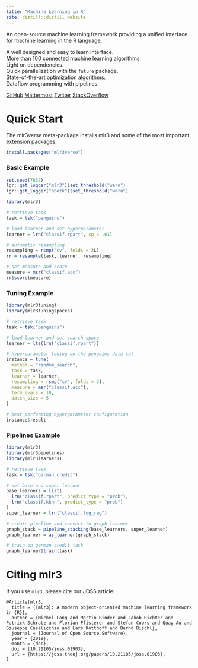```yaml
---
title: "Machine Learning in R"
site: distill::distill_website
---
```


An open-source machine learning framework providing a unified interface for 
machine learning in the R language.


<div class="grid-container">
  <div class="grid-item">
  <div class="grid-icon"><i class="bi-code-square"></i></div>
  A well designed and easy to learn interface.
  </div>
  <div class="grid-item">
  <div class="grid-icon"><i class="bi-pen"></i></div>
  More than 100 connected machine learning algorithms.
  </div>
  <div class="grid-item">
  <div class="grid-icon"><i class="bi-box"></i></div>
  Light on dependencies.
  </div>
  <div class="grid-item">
  <div class="grid-icon"><i class="bi-stack"></i></div>
  Quick parallelization with the `future` package.
  </div>
  <div class="grid-item">
  <div class="grid-icon"><i class="bi-sliders"></i></div>
  State-of-the-art optimization algorithms.
  </div>
  <div class="grid-item">
  <div class="grid-icon"><i class="bi-share"></i></div>
  Dataflow programming with pipelines.</div>
</div> 

<div class="btn-container">
<a href="https://github.com/mlr-org/mlr3" class="btn"><i class="bi-github"></i> GitHub</a>
<a href="https://lmmisld-lmu-stats-slds.srv.mwn.de/mlr_invite/" class="btn"><i class="bi-chat-dots"></i> Mattermost</a>
<a href="https://twitter.com/bbischl" class="btn"><i class="bi-twitter"></i> Twitter</a>
<a href="https://stackoverflow.com/questions/tagged/mlr3" class="btn"><i class="bi-stack-overflow"></i> StackOverflow</a>
</div>

# Quick Start

The mlr3verse meta-package installs mlr3 and some of the most important extension packages:

```r
install.packages("mlr3verse")
```

### Basic Example

```r
set.seed(7832)
lgr::get_logger("mlr3")$set_threshold("warn")
lgr::get_logger("bbotk")$set_threshold("warn")
```

```r
library(mlr3)

# retrieve task
task = tsk("penguins")

# load learner and set hyperparameter
learner = lrn("classif.rpart", cp = .01)

# automatic resampling
resampling = rsmp("cv", folds = 3L)
rr = resample(task, learner, resampling)

# set measure and score
measure = msr("classif.acc")
rr$score(measure)
```

### Tuning Example

```r
library(mlr3tuning)
library(mlr3tuningspaces)

# retrieve task
task = tsk("penguins")

# load learner and set search space
learner = lts(lrn("classif.rpart"))

# hyperparameter tuning on the penguins data set
instance = tune(
  method = "random_search",
  task = task,
  learner = learner,
  resampling = rsmp("cv", folds = 3),
  measure = msr("classif.acc"),
  term_evals = 10,
  batch_size = 5
)

# best performing hyperparameter configuration
instance$result
```

### Pipelines Example

```r
library(mlr3)
library(mlr3pipelines)
library(mlr3learners)

# retrieve task
task = tsk("german_credit")

# set base and super learner
base_learners = list(
  lrn("classif.rpart", predict_type = "prob"),
  lrn("classif.kknn", predict_type = "prob")
)
super_learner = lrn("classif.log_reg")

# create pipeline and convert to graph learner
graph_stack = pipeline_stacking(base_learners, super_learner)
graph_learner = as_learner(graph_stack)

# train on german credit task
graph_learner$train(task)
```

# Citing mlr3

If you use `mlr3`, please cite our JOSS article:

<div class="citation">
```
@Article{mlr3,
  title = {{mlr3}: A modern object-oriented machine learning framework in {R}},
  author = {Michel Lang and Martin Binder and Jakob Richter and Patrick Schratz and Florian Pfisterer and Stefan Coors and Quay Au and Giuseppe Casalicchio and Lars Kotthoff and Bernd Bischl},
  journal = {Journal of Open Source Software},
  year = {2019},
  month = {dec},
  doi = {10.21105/joss.01903},
  url = {https://joss.theoj.org/papers/10.21105/joss.01903},
}
```
</div>
